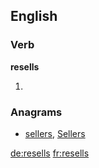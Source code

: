 ==English==

===Verb===
'''resells'''

# {{en-third-person singular of|resell}}

===Anagrams===
* [[sellers#English|sellers]], [[Sellers#English|Sellers]]

[[de:resells]]
[[fr:resells]]
